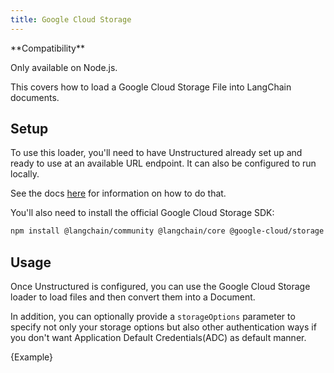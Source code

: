 ```yaml
---
title: Google Cloud Storage
---
```


<Tip>
**Compatibility**

Only available on Node.js.
</Tip>

This covers how to load a Google Cloud Storage File into LangChain documents.

## Setup

To use this loader, you'll need to have Unstructured already set up and ready to use at an available URL endpoint. It can also be configured to run locally.

See the docs [here](/oss/javascript/integrations/document_loaders/file_loaders/unstructured) for information on how to do that.

You'll also need to install the official Google Cloud Storage SDK:

```bash npm2yarn
npm install @langchain/community @langchain/core @google-cloud/storage
```

## Usage

Once Unstructured is configured, you can use the Google Cloud Storage loader to load files and then convert them into a Document.

In addition, you can optionally provide a `storageOptions` parameter to specify not only your storage options but also other authentication ways if you don't want Application Default Credentials(ADC) as default manner.


<CodeBlock language="typescript">{Example}</CodeBlock>
